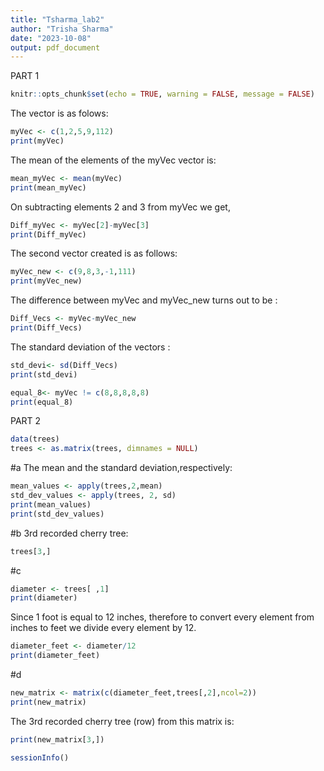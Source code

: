 ```yaml
---
title: "Tsharma_lab2"
author: "Trisha Sharma"
date: "2023-10-08"
output: pdf_document
---
```

PART 1
```r
knitr::opts_chunk$set(echo = TRUE, warning = FALSE, message = FALSE)
```
The vector is as folows:
```r
myVec <- c(1,2,5,9,112)
print(myVec)
```
The mean of the elements of the myVec vector is:
```r
mean_myVec <- mean(myVec)
print(mean_myVec)
```
On subtracting elements 2 and 3 from myVec we get,
```r
Diff_myVec <- myVec[2]-myVec[3]
print(Diff_myVec)

```

The second vector created is as follows:
```r
myVec_new <- c(9,8,3,-1,111)
print(myVec_new)

```
The difference between myVec and myVec_new turns out to be :

```r
Diff_Vecs <- myVec-myVec_new
print(Diff_Vecs)

```
The standard deviation of the vectors :
```r
std_devi<- sd(Diff_Vecs)
print(std_devi)

```


```r
equal_8<- myVec != c(8,8,8,8,8)
print(equal_8)

```

PART 2
```r
data(trees) 
trees <- as.matrix(trees, dimnames = NULL)
```
#a 
The mean and the standard deviation,respectively:
```r
mean_values <- apply(trees,2,mean)
std_dev_values <- apply(trees, 2, sd)
print(mean_values)
print(std_dev_values)
```
#b
 3rd recorded cherry tree:
```r
trees[3,]
```
#c
```r
diameter <- trees[ ,1]
print(diameter)
```
Since 1 foot is equal to 12 inches, therefore to convert every element from inches to feet we divide every element by 12.
```r
diameter_feet <- diameter/12
print(diameter_feet)
```
#d
```r
new_matrix <- matrix(c(diameter_feet,trees[,2],ncol=2))
print(new_matrix)

```
The 3rd recorded cherry tree (row) from this matrix is:
```r
print(new_matrix[3,])
```

```r
sessionInfo()
```




